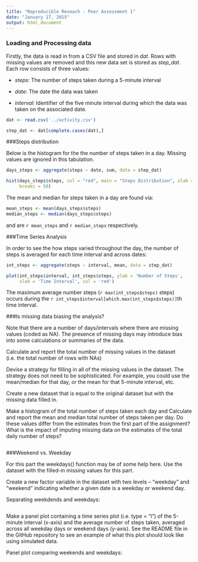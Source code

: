 ```yaml
---
title: "Reproducible Reseach - Peer Assessment 1"
date: "January 17, 2015"
output: html_document
---
```


### Loading and Processing data

Firstly, the data is read in from a CSV file and stored in *dat*.  Rows with missing values are removed and this new data set is stored as *step_dat*.  Each row consists of three values:

- *steps*: The number of steps taken during a 5-minute interval

- *date*: The date the data was taken

- *interval*: Identifier of the five minute interval during which the data was taken on the associated date.

```r
dat <- read.csv('../activity.csv')

step_dat <- dat[complete.cases(dat),]

```

###Steps distribution

Below is the histogram for the the number of steps taken in a day.  Missing values are ignored in this tabulation.

```r
days_steps <- aggregate(steps ~ date, sum, data = step_dat)

hist(days_steps$steps, col = "red", main = "Steps Distribution", xlab = "# of Steps",
     breaks = 50)

```

The mean and median for steps taken in a day are found via:
```r
mean_steps <- mean(days_steps$steps)
median_steps <- median(days_steps$steps)
```
and are `r mean_steps` and `r median_steps` respectively.

###Time Series Analysis

In order to see the how steps varied throughout the day, the number of steps is averaged for each time interval and across dates:


```r
int_steps <- aggregate(steps ~ interval, mean, data = step_dat)

plot(int_steps$interval, int_steps$steps, ylab = 'Number of Steps', 
     xlab = 'Time Interval', col = 'red')

```

The maximum average number steps (`r max(int_steps$steps)` steps) occurs during the `r int_steps$interval[which.max(int_steps$steps)]`th time interval.

###Is missing data biasing the analysis?

Note that there are a number of days/intervals where there are missing values (coded as NA). The presence of missing days may introduce bias into some calculations or summaries of the data.

Calculate and report the total number of missing values in the dataset (i.e. the total number of rows with NAs)

Devise a strategy for filling in all of the missing values in the dataset. The strategy does not need to be sophisticated. For example, you could use the mean/median for that day, or the mean for that 5-minute interval, etc.

Create a new dataset that is equal to the original dataset but with the missing data filled in.

Make a histogram of the total number of steps taken each day and Calculate and report the mean and median total number of steps taken per day. Do these values differ from the estimates from the first part of the assignment? What is the impact of imputing missing data on the estimates of the total daily number of steps?

```r
```

###Weekend vs. Weekday

For this part the weekdays() function may be of some help here. Use the dataset with the filled-in missing values for this part.

Create a new factor variable in the dataset with two levels – “weekday” and “weekend” indicating whether a given date is a weekday or weekend day.

Separating weekdends and weekdays:
```r
```

Make a panel plot containing a time series plot (i.e. type = "l") of the 5-minute interval (x-axis) and the average number of steps taken, averaged across all weekday days or weekend days (y-axis). See the README file in the GitHub repository to see an example of what this plot should look like using simulated data.

Panel plot comparing weekends and weekdays:
```r
```




